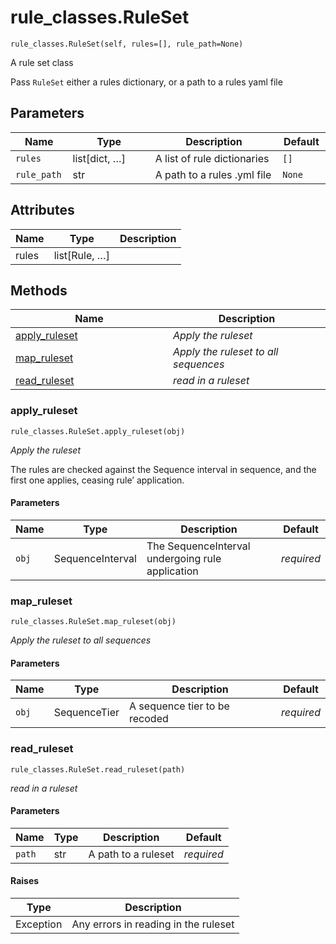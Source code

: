 # rule_classes.RuleSet { #fave_recode.rule_classes.RuleSet }

`rule_classes.RuleSet(self, rules=[], rule_path=None)`

A rule set class

Pass `RuleSet` either a rules dictionary, or a path 
to a rules yaml file

## Parameters

| Name        | Type              | Description                 | Default   |
|-------------|-------------------|-----------------------------|-----------|
| `rules`     | list\[dict, ...\] | A list of rule dictionaries | `[]`      |
| `rule_path` | str               | A path to a rules .yml file | `None`    |

## Attributes

| Name   | Type              | Description   |
|--------|-------------------|---------------|
| rules  | list\[Rule, ...\] |               |

## Methods

| Name | Description |
| --- | --- |
| [apply_ruleset](#fave_recode.rule_classes.RuleSet.apply_ruleset) | _Apply the ruleset_ |
| [map_ruleset](#fave_recode.rule_classes.RuleSet.map_ruleset) | _Apply the ruleset to all sequences_ |
| [read_ruleset](#fave_recode.rule_classes.RuleSet.read_ruleset) | _read in a ruleset_ |

### apply_ruleset { #fave_recode.rule_classes.RuleSet.apply_ruleset }

`rule_classes.RuleSet.apply_ruleset(obj)`

_Apply the ruleset_

The rules are checked against the Sequence interval
in sequence, and the first one applies, ceasing rule'
application.

#### Parameters

| Name   | Type             | Description                                      | Default    |
|--------|------------------|--------------------------------------------------|------------|
| `obj`  | SequenceInterval | The SequenceInterval undergoing rule application | _required_ |

### map_ruleset { #fave_recode.rule_classes.RuleSet.map_ruleset }

`rule_classes.RuleSet.map_ruleset(obj)`

_Apply the ruleset to all sequences_

#### Parameters

| Name   | Type         | Description                   | Default    |
|--------|--------------|-------------------------------|------------|
| `obj`  | SequenceTier | A sequence tier to be recoded | _required_ |

### read_ruleset { #fave_recode.rule_classes.RuleSet.read_ruleset }

`rule_classes.RuleSet.read_ruleset(path)`

_read in a ruleset_

#### Parameters

| Name   | Type   | Description         | Default    |
|--------|--------|---------------------|------------|
| `path` | str    | A path to a ruleset | _required_ |

#### Raises

| Type      | Description                          |
|-----------|--------------------------------------|
| Exception | Any errors in reading in the ruleset |